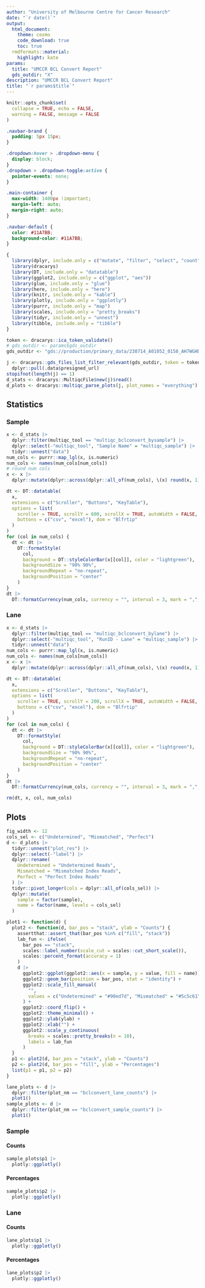 ```yaml
---
author: "University of Melbourne Centre for Cancer Research"
date: "`r date()`"
output:
  html_document:
    theme: cosmo
    code_download: true
    toc: true
  rmdformats::material:
    highlight: kate
params:
  title: "UMCCR BCL Convert Report"
  gds_outdir: "X"
description: "UMCCR BCL Convert Report"
title: "`r params$title`"
---
```


```r
knitr::opts_chunk$set(
  collapse = TRUE, echo = FALSE,
  warning = FALSE, message = FALSE
)
```

```css
.navbar-brand {
  padding: 5px 15px;
}

.dropdown:hover > .dropdown-menu {
  display: block;
}
.dropdown > .dropdown-toggle:active {
  pointer-events: none;
}

.main-container {
  max-width: 1400px !important;
  margin-left: auto;
  margin-right: auto;
}

.navbar-default {
  color: #11A7BB;
  background-color: #11A7BB;
}
```

```r
{
  library(dplyr, include.only = c("mutate", "filter", "select", "count"))
  library(dracarys)
  library(DT, include.only = "datatable")
  library(ggplot2, include.only = c("ggplot", "aes"))
  library(glue, include.only = "glue")
  library(here, include.only = "here")
  library(knitr, include.only = "kable")
  library(plotly, include.only = "ggplotly")
  library(purrr, include.only = "map")
  library(scales, include.only = "pretty_breaks")
  library(tidyr, include.only = "unnest")
  library(tibble, include.only = "tibble")
}
```

```r
token <- dracarys::ica_token_validate()
# gds_outdir <- params$gds_outdir
gds_outdir <- "gds://production/primary_data/230714_A01052_0158_AH7WGHDSX7/202307151453444c/230714_A01052_0158_AH7WGHDSX7_bclconvert_multiqc"

j <- dracarys::gds_files_list_filter_relevant(gds_outdir, token = token, include = "PresignedUrl") |>
  dplyr::pull(.data$presigned_url)
stopifnot(length(j) == 1)
d_stats <- dracarys::MultiqcFile$new(j)$read()
d_plots <- dracarys::multiqc_parse_plots(j, plot_names = "everything")
```

## Statistics

### Sample

```r
x <- d_stats |>
  dplyr::filter(multiqc_tool == "multiqc_bclconvert_bysample") |>
  dplyr::select(-"multiqc_tool", "Sample Name" = "multiqc_sample") |>
  tidyr::unnest("data")
num_cols <- purrr::map_lgl(x, is.numeric)
num_cols <- names(num_cols[num_cols])
# round num cols
x <- x |>
  dplyr::mutate(dplyr::across(dplyr::all_of(num_cols), \(x) round(x, 1)))

dt <- DT::datatable(
  x,
  extensions = c("Scroller", "Buttons", "KeyTable"),
  options = list(
    scroller = TRUE, scrollY = 600, scrollX = TRUE, autoWidth = FALSE, keys = TRUE,
    buttons = c("csv", "excel"), dom = "Blfrtip"
  )
)
for (col in num_cols) {
  dt <- dt |>
    DT::formatStyle(
      col,
      background = DT::styleColorBar(x[[col]], color = "lightgreen"),
      backgroundSize = "90% 90%",
      backgroundRepeat = "no-repeat",
      backgroundPosition = "center"
    )
}
dt |>
  DT::formatCurrency(num_cols, currency = "", interval = 3, mark = ",", digits = 0)
```

### Lane

```r
x <- d_stats |>
  dplyr::filter(multiqc_tool == "multiqc_bclconvert_bylane") |>
  dplyr::select(-"multiqc_tool", "RunID - Lane" = "multiqc_sample") |>
  tidyr::unnest("data")
num_cols <- purrr::map_lgl(x, is.numeric)
num_cols <- names(num_cols[num_cols])
x <- x |>
  dplyr::mutate(dplyr::across(dplyr::all_of(num_cols), \(x) round(x, 1)))

dt <- DT::datatable(
  x,
  extensions = c("Scroller", "Buttons", "KeyTable"),
  options = list(
    scroller = TRUE, scrollY = 200, scrollX = TRUE, autoWidth = FALSE, keys = TRUE,
    buttons = c("csv", "excel"), dom = "Blfrtip"
  )
)
for (col in num_cols) {
  dt <- dt |>
    DT::formatStyle(
      col,
      background = DT::styleColorBar(x[[col]], color = "lightgreen"),
      backgroundSize = "90% 90%",
      backgroundRepeat = "no-repeat",
      backgroundPosition = "center"
    )
}
dt |>
  DT::formatCurrency(num_cols, currency = "", interval = 3, mark = ",", digits = 0)
```

```r
rm(dt, x, col, num_cols)
```

## Plots

```r
fig_width <- 12
cols_sel <- c("Undetermined", "Mismatched", "Perfect")
d <- d_plots |>
  tidyr::unnest("plot_res") |>
  dplyr::select(-"label") |>
  dplyr::rename(
    Undetermined = "Undetermined Reads",
    Mismatched = "Mismatched Index Reads",
    Perfect = "Perfect Index Reads"
  ) |>
  tidyr::pivot_longer(cols = dplyr::all_of(cols_sel)) |>
  dplyr::mutate(
    sample = factor(sample),
    name = factor(name, levels = cols_sel)
  )
```

```r
plot1 <- function(d) {
  plot2 <- function(d, bar_pos = "stack", ylab = "Counts") {
    assertthat::assert_that(bar_pos %in% c("fill", "stack"))
    lab_fun <- ifelse(
      bar_pos == "stack",
      scales::label_number(scale_cut = scales::cut_short_scale()),
      scales::percent_format(accuracy = 1)
    )
    d |>
      ggplot2::ggplot(ggplot2::aes(x = sample, y = value, fill = name)) +
      ggplot2::geom_bar(position = bar_pos, stat = "identity") +
      ggplot2::scale_fill_manual(
        "",
        values = c("Undetermined" = "#90ed7d", "Mismatched" = "#5c5c61", "Perfect" = "#7cb5ec")
      ) +
      ggplot2::coord_flip() +
      ggplot2::theme_minimal() +
      ggplot2::ylab(ylab) +
      ggplot2::xlab("") +
      ggplot2::scale_y_continuous(
        breaks = scales::pretty_breaks(n = 10),
        labels = lab_fun
      )
  }
  p1 <- plot2(d, bar_pos = "stack", ylab = "Counts")
  p2 <- plot2(d, bar_pos = "fill", ylab = "Percentages")
  list(p1 = p1, p2 = p2)
}

lane_plots <- d |>
  dplyr::filter(plot_nm == "bclconvert_lane_counts") |>
  plot1()
sample_plots <- d |>
  dplyr::filter(plot_nm == "bclconvert_sample_counts") |>
  plot1()
```

### Sample {.tabset .tabset-pills}

#### Counts

```r
sample_plots$p1 |>
  plotly::ggplotly()
```

#### Percentages

```r
sample_plots$p2 |>
  plotly::ggplotly()
```

### Lane {.tabset .tabset-pills}

#### Counts

```r
lane_plots$p1 |>
  plotly::ggplotly()
```

#### Percentages

```r
lane_plots$p2 |>
  plotly::ggplotly()
```
